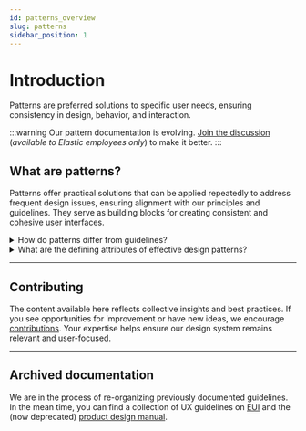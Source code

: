 ```yaml
---
id: patterns_overview
slug: patterns
sidebar_position: 1
---
```


# Introduction

Patterns are preferred solutions to specific user needs, ensuring consistency in design, behavior, and interaction.  

:::warning
Our pattern documentation is evolving. [Join the discussion](https://github.com/orgs/elastic/projects/1150) (<i>available to Elastic employees only</i>) to make it better.
:::


## What are patterns?

Patterns offer practical solutions that can be applied repeatedly to address frequent design issues, ensuring alignment with our principles and guidelines. They serve as building blocks for creating consistent and cohesive user interfaces.

<details>
    <summary>How do patterns differ from guidelines?</summary>

  Guidelines serve as a roadmap for the effective and consistent use of our components and design elements. They provide:
    * High-level recommendations on how to utilize our EUI components.
    * Insights into the visual and functional aspects of components.
    * Guidance on where a component can be implemented with practical examples, such as "Dashboard Good Practices" and "How to Deal with Colors in Data Visualization."
    * Specific rules to follow when implementing a given design element.

    Patterns represent a set of best practices, interpreting guidelines to ensure consistency at scale.

</details>


<details>
  <summary>What are the defining attributes of effective design patterns?</summary>
  
  **Task/Goal driven** -
Each pattern is driven by user intent. It offers a useful solution tied to a specific user goal and can be associated with a broader concept or theme.

**Opinionated**  -
Patterns are opinionated solutions tailored to address specific user challenges within Elastic. They represent a set of best practices, interpreting guidelines to ensure consistency at scale.

**Reusable/consistent** - 
Patterns are designed for repeatability, suitable for similar situations across different contexts. They are instantly recognizable, practical, and aim to reduce the cognitive load for users.

**Validated** -
Ideally, patterns should undergo validation to ensure their usability. They should be demonstrated to work effectively with a representative sample of users.

**Evolving** -
Patterns are not set in stone, but rather, do evolve over time as problem and solution spaces shift over time.
</details>

---


## Contributing

The content available here reflects collective insights and best practices. If you see opportunities for improvement or have new ideas, we encourage [contributions](https://github.com/elastic/eui-docs/issues/new?assignees=&labels=&projects=&template=feature_request.md&title=). Your expertise helps ensure our design system remains relevant and user-focused.

---


## Archived documentation

We are in the process of re-organizing previously documented guidelines. In the mean time, you can find a collection of UX guidelines on [EUI](https://eui.elastic.co/#/) and the (now deprecated) [product design manual](https://docs.elastic.dev/design/guidelines).